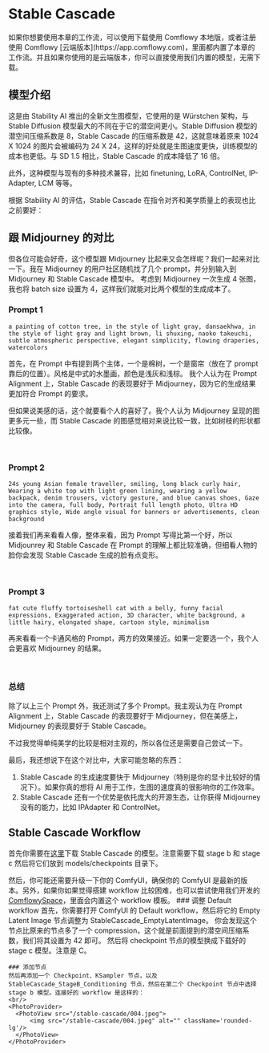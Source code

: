 
# Stable Cascade

<Callout type="warning" emoji="⚠️">
  如果你想要使用本章的工作流，可以使用下载使用 Comflowy 本地版，或者注册使用 Comflowy [云端版本](https://app.comflowy.com)，里面都内置了本章的工作流。并且如果你使用的是云端版本，你可以直接使用我们内置的模型，无需下载。
</Callout>

## 模型介绍

这是由 Stability AI 推出的全新文生图模型，它使用的是 Würstchen 架构，与 Stable Diffusion 模型最大的不同在于它的潜空间更小。Stable Diffusion 模型的潜空间压缩系数是 8，Stable Cascade 的压缩系数是 42，这就意味着原来 1024 X 1024 的图片会被编码为 24 X 24，这样的好处就是生图速度更快，训练模型的成本也更低。与 SD 1.5 相比，Stable Cascade 的成本降低了 16 倍。

此外，这种模型与现有的多种技术兼容，比如 finetuning, LoRA, ControlNet, IP-Adapter, LCM 等等。

根据 Stability AI 的评估，Stable Cascade 在指令对齐和美学质量上的表现也比之前要好：
<br/>
<PhotoProvider>
  <PhotoView src="/stable-cascade/005.png">
      <img src="/stable-cascade/005.png" alt="" className='rounded-lg'/>
  </PhotoView>
</PhotoProvider>

## 跟 Midjourney 的对比

但各位可能会好奇，这个模型跟 Midjourney 比起来又会怎样呢？我们一起来对比一下。我在 Midjourney 的用户社区随机找了几个 prompt，并分别输入到 Midjourney 和 Stable Cascade 模型中。
考虑到 Midjourney 一次生成 4 张图，我也将 batch size 设置为 4，这样我们就能对比两个模型的生成成本了。

### Prompt 1

```text filename="prompt" copy
a painting of cotton tree, in the style of light gray, dansaekhwa, in the style of light gray and light brown, li shuxing, naoko takeuchi, subtle atmospheric perspective, elegant simplicity, flowing draperies, watercolors
```
首先，在 Prompt 中有提到两个主体，一个是棉树，一个是窗帘（放在了 prompt 靠后的位置）。风格是中式的水墨画，颜色是浅灰和浅棕。
我个人认为在 Prompt Alignment 上，Stable Cascade 的表现要好于 Midjourney，因为它的生成结果更加符合 Prompt 的要求。

但如果说美感的话，这个就要看个人的喜好了。我个人认为 Midjourney 呈现的图更多元一些，而 Stable Cascade 的图感觉相对来说比较一致，比如树枝的形状都比较像。

<br/>
<PhotoProvider>
  <PhotoView src="/stable-cascade/001.png">
      <img src="/stable-cascade/001.png" alt="" className='rounded-lg'/>
  </PhotoView>
</PhotoProvider>

### Prompt 2

```text filename="prompt" copy
24s young Asian female traveller, smiling, long black curly hair, Wearing a white top with light green lining, wearing a yellow backpack, denim trousers, victory gesture, and blue canvas shoes, Gaze into the camera, full body, Portrait full length photo, Ultra HD graphics style, Wide angle visual for banners or advertisements, clean background
```

接着我们再来看看人像，整体来看，因为 Prompt 写得比第一个好，所以 Midjounrey 和 Stable Cascade 在 Prompt 的理解上都比较准确，但细看人物的脸你会发现 Stable Cascade 生成的脸有点变形。

<br/>
<PhotoProvider>
  <PhotoView src="/stable-cascade/002.png">
      <img src="/stable-cascade/002.png" alt="" className='rounded-lg'/>
  </PhotoView>
</PhotoProvider>

### Prompt 3

```text filename="prompt" copy
fat cute fluffy tortoiseshell cat with a belly, funny facial expressions, Exaggerated action, 3D character, white background, a little hairy, elongated shape, cartoon style, minimalism
```

再来看看一个卡通风格的 Prompt，两方的效果接近。如果一定要选一个，我个人会更喜欢 Midjourney 的结果。

<br/>
<PhotoProvider>
  <PhotoView src="/stable-cascade/003.png">
      <img src="/stable-cascade/003.png" alt="" className='rounded-lg'/>
  </PhotoView>
</PhotoProvider>

### 总结

除了以上三个 Prompt 外，我还测试了多个 Prompt。我主观认为在 Prompt Alignment 上，Stable Cascade 的表现要好于 Midjourney，但在美感上，Midjourney 的表现要好于 Stable Cascade。

不过我觉得单纯美学的比较是相对主观的，所以各位还是需要自己尝试一下。

最后，我还想说下在这个对比中，大家可能忽略的东西：

1. Stable Cascade 的生成速度要快于 Midjourney（特别是你的显卡比较好的情况下）。如果你真的想将 AI 用于工作，生图的速度真的很影响你的工作效率。
2. Stable Cascade 还有一个优势是依托庞大的开源生态，让你获得 Midjourney 没有的能力，比如 IPAdapter 和 ControlNet。

## Stable Cascade Workflow

首先你需要在[这里](https://huggingface.co/stabilityai/stable-cascade/tree/main/comfyui_checkpoints)下载
Stable Cascade 的模型。注意需要下载 stage b 和 stage c 然后将它们放到 models/checkpoints 目录下。

然后，你可能还需要升级一下你的 ComfyUI，确保你的 ComfyUI 是最新的版本。另外，如果你如果觉得搭建 workflow 比较困难，也可以尝试使用我们开发的 [ComflowySpace](../space)，里面会内置这个 workflow 模板。
  <Steps>
    ### 调整 Default workflow
    首先，你需要打开 ComfyUI 的 Default workflow，然后将它的 Empty Latent Image 节点调整为 StableCascade_EmptyLatentImage。
    你会发现这个节点比原来的节点多了一个 compression，这个就是前面提到的潜空间压缩系数，我们将其设置为 42 即可。
    然后将 checkpoint 节点的模型换成下载好的 stage c 模型。注意是 C。
    
    ### 添加节点
    然后再添加一个 Checkpoint、KSampler 节点，以及 StableCascade_StageB_Conditioning 节点，然后在第二个 Checkpoint 节点中选择 stage b 模型。连接好的 workflow 是这样的：
    <br/>
    <PhotoProvider>
      <PhotoView src="/stable-cascade/004.jpeg">
          <img src="/stable-cascade/004.jpeg" alt="" className='rounded-lg'/>
      </PhotoView>
    </PhotoProvider>
  </Steps>

<Subscribe />
